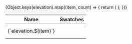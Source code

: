 
<Meta title="Elevation" />

<table className="docs-table">
  <thead>
    <tr className="docs-row">
      <th className="docs-row-head docs-col-first">Name</th>
      <th className="docs-row-head">Swatches</th>
    </tr>
  </thead>
  <tbody>
    {Object.keys(elevation).map((item, count) => {
      return (
        <tr className="docs-row" key={`swatch-${count}`}>
          <td className="docs-row-title">{`elevation.${item}`}</td>
          <td className="docs-row-content">
            <div
              style={{
                width: '100%',
                height: '100px',
                border: '1px solid black',
                borderRadius: '5px',
                boxShadow: elevation[item],
              }}
            />
            <br />
            <br />
          </td>
        </tr>
      );
    })}
  </tbody>
</table>
